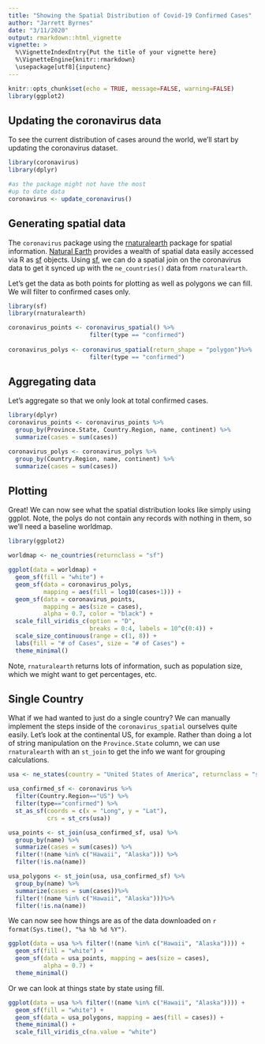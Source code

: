 ```yaml
---
title: "Showing the Spatial Distribution of Covid-19 Confirmed Cases"
author: "Jarrett Byrnes"
date: "3/11/2020"
output: rmarkdown::html_vignette
vignette: >
  %\VignetteIndexEntry{Put the title of your vignette here}
  %\VignetteEngine{knitr::rmarkdown}
  \usepackage[utf8]{inputenc}
---
```



```r
knitr::opts_chunk$set(echo = TRUE, message=FALSE, warning=FALSE)
library(ggplot2)

```

## Updating the coronavirus data

To see the current distribution of cases around the world, we'll start by updating the coronavirus dataset.

```r
library(coronavirus)
library(dplyr)

#as the package might not have the most
#up to date data
coronavirus <- update_coronavirus()
```

## Generating spatial data

The `coronavirus` package using the [rnaturalearth](https://cran.r-project.org/web/packages/rnaturalearth/) package for spatial information. [Natural Earth](https://www.naturalearthdata.com/) provides a wealth of spatial data easily accessed via R as [sf](https://cran.r-project.org/web/packages/sf/) objects. Using [sf](https://cran.r-project.org/web/packages/sf/), we can do a spatial join on the coronavirus data to get it synced up with the `ne_countries()` data from `rnaturalearth`.

Let's get the data as both points for plotting as well as polygons we can fill. We will filter to confirmed cases only.

```r
library(sf)
library(rnaturalearth)

coronavirus_points <- coronavirus_spatial() %>%
                       filter(type == "confirmed")
                       
coronavirus_polys <- coronavirus_spatial(return_shape = "polygon")%>%
                       filter(type == "confirmed")
```

## Aggregating data

Let's aggregate so that we only look at total confirmed cases.

```r
library(dplyr)
coronavirus_points <- coronavirus_points %>%
  group_by(Province.State, Country.Region, name, continent) %>%
  summarize(cases = sum(cases))

coronavirus_polys <- coronavirus_polys %>%
  group_by(Country.Region, name, continent) %>%
  summarize(cases = sum(cases))
```

## Plotting

Great! We can now see what the spatial distribution looks like simply using ggplot. Note, the polys do not contain any records with nothing in them, so we'll need a baseline worldmap.

```r
library(ggplot2)

worldmap <- ne_countries(returnclass = "sf")

ggplot(data = worldmap) +
  geom_sf(fill = "white") +
  geom_sf(data = coronavirus_polys,
          mapping = aes(fill = log10(cases+1))) +
  geom_sf(data = coronavirus_points,
          mapping = aes(size = cases),
          alpha = 0.7, color = "black") +
  scale_fill_viridis_c(option = "D",
                       breaks = 0:4, labels = 10^c(0:4)) +
  scale_size_continuous(range = c(1, 8)) +
  labs(fill = "# of Cases", size = "# of Cases") +
  theme_minimal()
```

Note, `rnaturalearth` returns lots of information, such as population size, which we might want to get percentages, etc.

## Single Country
What if we had wanted to just do a single country? We can manually implement the steps inside of the `coronavirus_spatial` ourselves quite easily. Let's look at the continental US, for example. Rather than doing a lot of string manipulation on the `Province.State` column, we can use `rnaturalearth` with an `st_join` to get the info we want for grouping calculations.

```r
usa <- ne_states(country = "United States of America", returnclass = "sf")

usa_confirmed_sf <- coronavirus %>%
  filter(Country.Region=="US") %>%
  filter(type=="confirmed") %>%
  st_as_sf(coords = c(x = "Long", y = "Lat"),
           crs = st_crs(usa)) 

usa_points <- st_join(usa_confirmed_sf, usa) %>%
  group_by(name) %>%
  summarize(cases = sum(cases)) %>%
  filter(!(name %in% c("Hawaii", "Alaska"))) %>%
  filter(!is.na(name))

usa_polygons <- st_join(usa, usa_confirmed_sf) %>%
  group_by(name) %>%
  summarize(cases = sum(cases))%>%
  filter(!(name %in% c("Hawaii", "Alaska")))%>%
  filter(!is.na(name))
```

We can now see how things are as of the data downloaded on `r format(Sys.time(), "%a %b %d %Y")`.

```r
ggplot(data = usa %>% filter(!(name %in% c("Hawaii", "Alaska")))) +
  geom_sf(fill = "white") +
  geom_sf(data = usa_points, mapping = aes(size = cases),
          alpha = 0.7) +
  theme_minimal()
```

Or we can look at things state by state using fill.

```r
ggplot(data = usa %>% filter(!(name %in% c("Hawaii", "Alaska")))) +
  geom_sf(fill = "white") +
  geom_sf(data = usa_polygons, mapping = aes(fill = cases)) +
  theme_minimal() +
  scale_fill_viridis_c(na.value = "white")
```


